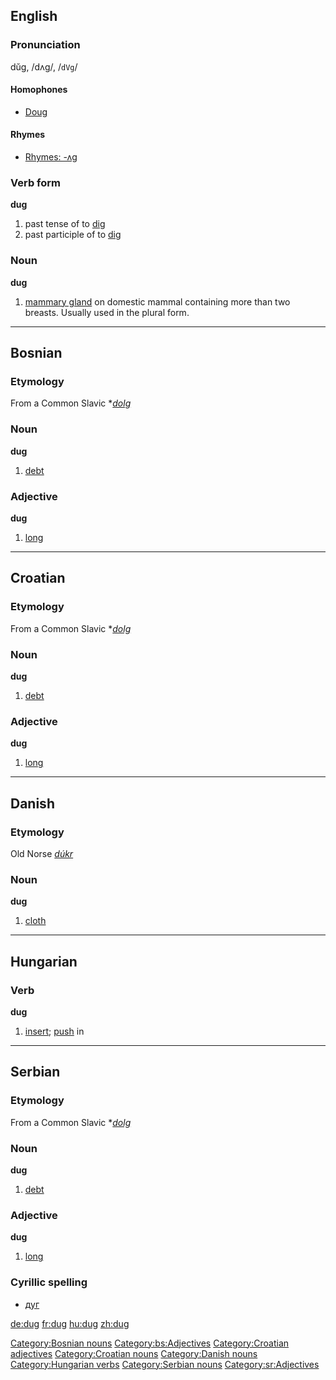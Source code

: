 ==English==
===Pronunciation===
dŭg, /dʌɡ/, /<tt>dVg</tt>/

====Homophones====
*[[Doug]]

====Rhymes====
*[[Rhymes:English:-ʌɡ|Rhymes: -ʌɡ]]

===Verb form===
'''dug'''
# past tense of to [[dig]]
# past participle of to [[dig]]

===Noun===
'''dug'''

# [[mammary gland]] on domestic mammal containing more than two breasts. Usually used in the plural form.

----

==Bosnian==
===Etymology===
From a Common Slavic *''[[dolg]]''
===Noun===
'''dug''' {{m}}

#[[debt]]

[[Category:Bosnian nouns]]

===Adjective===
'''dug''' {{m}}

#[[long]]

[[Category:bs:Adjectives]]

----

==Croatian==
===Etymology===
From a Common Slavic *''[[dolg]]''
===Noun===
'''dug''' {{m}}

#[[debt]]

===Adjective===
'''dug''' {{m}}

#[[long]]

[[Category:Croatian adjectives]]
[[Category:Croatian nouns]]

----

==Danish==
===Etymology===
Old Norse ''[[dúkr]]''
===Noun===
'''dug'''

# [[cloth]]

[[Category:Danish nouns]]

----

==Hungarian==
===Verb===
'''dug'''

# [[insert]]; [[push]] in

[[Category:Hungarian verbs]]

----

==Serbian==
===Etymology===
From a Common Slavic *''[[dolg]]''
===Noun===
'''dug''' {{m}}

#[[debt]]

[[Category:Serbian nouns]]

===Adjective===
'''dug''' {{m}}

#[[long]]

===Cyrillic spelling===
*[[дуг#Serbian|дуг]]

[[Category:sr:Adjectives]]

[[de:dug]]
[[fr:dug]]
[[hu:dug]]
[[zh:dug]]